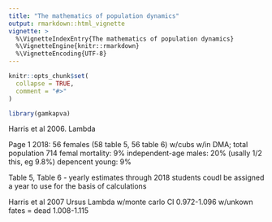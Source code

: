 ```yaml
---
title: "The mathematics of population dynamics"
output: rmarkdown::html_vignette
vignette: >
  %\VignetteIndexEntry{The mathematics of population dynamics}
  %\VignetteEngine{knitr::rmarkdown}
  %\VignetteEncoding{UTF-8}
---
```


```r
knitr::opts_chunk$set(
  collapse = TRUE,
  comment = "#>"
)
```

```r
library(gamkapva)
```

Harris et al 2006.  Lambda

Page 1
2018: 56 females (58 table 5, 56 table 6)  w/cubs w/in DMA; total population 714
femal mortality: 9%
independent-age males: 20% (usally 1/2 this, eg 9.8%)
depencent young: 9%

Table 5, Table 6 - yearly estimates through 2018
students coudl be assigned a year to use for the basis of calculations

Harris et al 2007 Ursus
Lambda w/monte carlo CI
0.972-1.096 w/unkown fates = dead
1.008-1.115
